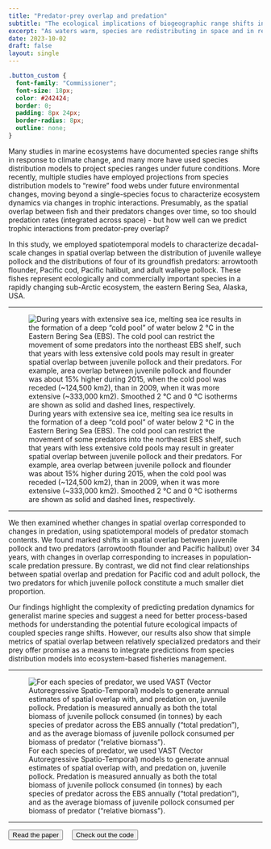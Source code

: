 ```yaml
---
title: "Predator-prey overlap and predation"
subtitle: "The ecological implications of biogeographic range shifts in the Bering Sea"
excerpt: "As waters warm, species are redistributing in space and in relation to one another - but what are the implications of these range shifts for species interactions? In my first thesis chapter (published in the journal *Ecography* in 2022), I used 30+ years of species biomass and stomach contents data to assess whether changes in species distributions in the Bering Sea have altered the extent of spatial overlap between juvenile walleye pollock and their predators, and whether those overlap changes have led to predictable changes in predation on the pollock stock."
date: 2023-10-02
draft: false
layout: single
---
```


```css
.button_custom {
  font-family: "Commissioner";
  font-size: 18px;
  color: #242424;
  border: 0;
  padding: 8px 24px;
  border-radius: 8px;
  outline: none;
}
```


Many studies in marine ecosystems have documented species range shifts in  response to climate change, and many more have used species distribution models to  project species ranges under future conditions. More recently, multiple studies have employed projections from species distribution models to "rewire" food webs under future environmental changes, moving beyond a single-species focus to characterize ecosystem dynamics via changes in trophic interactions. Presumably, as the spatial overlap between fish and their predators changes over time, so too should predation rates (integrated across space) - but how well can we predict trophic interactions from predator-prey overlap?

In this study, we employed spatiotemporal models to characterize decadal-scale changes in spatial overlap between the distribution of juvenile walleye pollock and the distributions of four of its groundfish predators: arrowtooth flounder, Pacific cod, Pacific halibut, and adult walleye pollock. These fishes represent ecologically and commercially important species in a rapidly changing  sub-Arctic ecosystem, the eastern Bering Sea, Alaska, USA. 

-----------

![During years with extensive sea ice, melting sea ice results in the formation of a deep “cold pool” of water below 2 °C in the Eastern Bering Sea (EBS). The cold pool can restrict the movement of some predators into the northeast EBS shelf, such that years with less extensive cold pools may result in greater spatial overlap between juvenile pollock and their predators. For example, area overlap between juvenile pollock and flounder was about 15% higher during 2015, when the cold pool was receded (~124,500 km2), than in 2009, when it was more extensive (~333,000 km2). Smoothed 2 °C and 0 °C isotherms are shown as solid and dashed lines, respectively.](featured.png)

---------------


We then examined whether changes in spatial overlap corresponded to changes in predation, using spatiotemporal models of predator stomach contents. We found marked shifts in spatial overlap between juvenile pollock and two predators (arrowtooth flounder and Pacific halibut) over 34 years, with changes in overlap corresponding to increases in population-scale predation pressure. By contrast, we did not find clear relationships between spatial overlap and predation for Pacific cod and adult pollock, the two predators for which juvenile  pollock constitute a much smaller diet proportion.

Our findings highlight the complexity of predicting predation dynamics for generalist marine species and suggest a need for better process-based methods for understanding the potential future ecological impacts of coupled species range shifts. However, our results also show that simple metrics of spatial overlap between relatively specialized predators and their prey offer promise as a means to integrate predictions from species distribution models into ecosystem-based fisheries management.

-----------

![For each species of predator, we used VAST (Vector Autoregressive Spatio-Temporal) models to generate annual estimates of spatial overlap with, and predation on, juvenile pollock. Predation is measured annually as both the total biomass of juvenile pollock consumed (in tonnes) by each species of predator across the EBS annually (“total predation”), and as the average biomass of juvenile pollock consumed per biomass of predator (“relative biomass”).](diagram.png)

-----------


<a href="https://onlinelibrary.wiley.com/doi/full/10.1111/ecog.06084"><button class="btn btn-primary button_custom"><i class="fa fa-file"></i> Read the paper</button></a><b>&emsp;</b>
<a href="https://github.com/mcgoodman/Goodman-et-al_2022_Ecography"><button class="btn btn-primary button_custom"><i class="fa fa-code"></i> Check out the code</button></a>